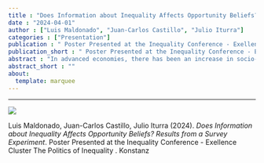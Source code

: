 ```yaml
---
title : "Does Information about Inequality Affects Opportunity Beliefs? Results from a Survey Experiment"
date : "2024-04-01"
author : ["Luis Maldonado", "Juan-Carlos Castillo", "Julio Iturra"]
categories : ["Presentation"]
publication : " Poster Presented at the Inequality Conference - Exellence Cluster  The Politics of Inequality . Konstanz"
publication_short : " Poster Presented at the Inequality Conference - Exellence Cluster  The Politics of Inequality . Konstanz"
abstract : "In advanced economies, there has been an increase in socio-economic inequality. However, a significant portion of voters in these societies are misinformed about inequality. What occurs when these misperceptions are corrected? Experimental studies have explored the impact of accurate information on perceptions and preferences for redistribution, but their findings are contradictory. While some studies suggest that accurate information heightens concerns about inequality and can even lead to an increased demand for redistribution, other research indicates that learning about income inequality does not have significant effects. Two factors contribute to the explanation of these findings. Firstly, many of the studies assume that exposing people to accurate information will lead to the correction of misperceptions. However, responses to information can vary widely, as awareness of social structure is often tightly constrained by the social circles in which individuals reside. Secondly, the research conducted to date has been predominantly limited to a handful of advanced industrial countries that have witnessed increasing economic inequality in recent decades. However, what happens in a counterfactual scenario? What can we expect when individuals are exposed to accurate information in contexts where poverty is decreasing? The present study addresses this question by investigating whether exposure to information about decreasing poverty influences perceptions regarding the importance of structural and individual factors in 'getting ahead.' We expect heterogenous citizen’s responses. One of our main hypotheses is that information about poverty reduction in society weakens the belief in individual opportunity factors and strengthens the belief in structural factors among individuals at the lower end of the income distribution. We test our hypotheses through a panel survey experiment using the case of Chile. Chilean society is an excellent case study because this nation has undergone significant changes in recent decades, with a substantial decrease in the level of poverty being one of the most prominent transformations. We leverage this trend in designing our treatments. The experiments were administered to 1,781 Chileans in 2019 and 2020 through a company that provides online convenience and heterogenous samples in Latin America. Findings indicate that information about poverty reduction in society increases the support for the role of social origin in getting ahead in the life. Results regarding causal heterogeneity suggest that treatments have very strong effects on the belief in the structural factor for low-income groups and respondents with attachment to egalitarian beliefs. These effects persist even one month. We discuss implications of these results."
abstract_short : ""
about:
  template: marquee
---
```

---

![](/images/poster-konstanz.png)


::: {.callout-note title="How to cite this work"}

Luis Maldonado, Juan-Carlos Castillo, Julio Iturra (2024). *Does Information about Inequality Affects Opportunity Beliefs? Results from a Survey Experiment*.  Poster Presented at the Inequality Conference - Exellence Cluster  The Politics of Inequality . Konstanz

:::

